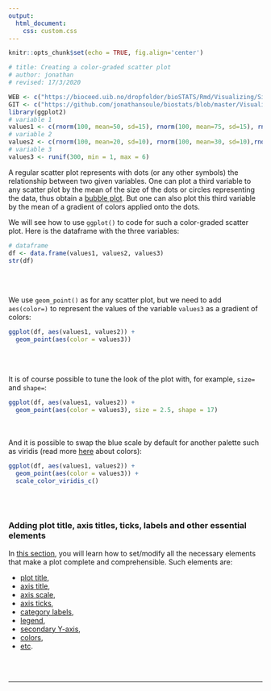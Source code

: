 ```yaml
---
output:
  html_document:
    css: custom.css
--- 
```


```r
knitr::opts_chunk$set(echo = TRUE, fig.align='center')

# title: Creating a color-graded scatter plot
# author: jonathan
# revised: 17/3/2020 

WEB <- c("https://bioceed.uib.no/dropfolder/bioSTATS/Rmd/Visualizing/Simple/color-graded-scatter.html")
GIT <- c("https://github.com/jonathansoule/biostats/blob/master/Visualizing/Simple/color-graded-scatter.Rmd")
library(ggplot2)
# variable 1
values1 <- c(rnorm(100, mean=50, sd=15), rnorm(100, mean=75, sd=15), rnorm(100, mean=100, sd=15))
# variable 2
values2 <- c(rnorm(100, mean=20, sd=10), rnorm(100, mean=30, sd=10),rnorm(100, mean=40, sd=10))
# variable 3
values3 <- runif(300, min = 1, max = 6)
```
A regular scatter plot represents with dots (or any other symbols) the relationship between two given variables. One can plot a third variable to any scatter plot by the mean of the size of the dots or circles representing the data, thus obtain a [bubble plot](https://biostats.w.uib.no/creating-a-bubble-plot/){target="_blank"}. But one can also plot this third variable by the mean of a gradient of colors applied onto the dots.

We will see how to use `ggplot()` to code for such a color-graded scatter plot. Here is the dataframe with the three variables:
```r
# dataframe
df <- data.frame(values1, values2, values3)
str(df)
```
<br/><br/>

We use `geom_point()` as for any scatter plot, but we need to add `aes(color=)` to represent the values of the variable `values3` as a gradient of colors:
```r
ggplot(df, aes(values1, values2)) +
  geom_point(aes(color = values3))
```
<br/><br/>

It is of course possible to tune the look of the plot with, for example, `size=` and `shape=`:
```r
ggplot(df, aes(values1, values2)) +
  geom_point(aes(color = values3), size = 2.5, shape = 17)   
```
<br/><br/>
And it is possible to swap the blue scale by default for another palette such as viridis (read more [here](https://biostats.w.uib.no/choosing-colors-for-your-plot/){target="_blank"} about colors):
```r
ggplot(df, aes(values1, values2)) +
  geom_point(aes(color = values3)) +
  scale_color_viridis_c()  
```
<br/><br/>

### Adding plot title, axis titles, ticks, labels and other essential elements

In [this section](https://biostats.w.uib.no/topics/data-visualization-with-ggplot2/essential-elements/){target="_blank"}, you will learn how to set/modify all the necessary elements that make a plot complete and comprehensible. Such elements are:

+ [plot title](https://biostats.w.uib.no/title/){target="_blank"}, 
+ [axis title](https://biostats.w.uib.no/axis-titles/){target="_blank"},
+ [axis scale](https://biostats.w.uib.no/axis-scale/){target="_blank"},
+ [axis ticks](https://biostats.w.uib.no/axis-ticks/){target="_blank"},
+ [category labels](https://biostats.w.uib.no/category-labels/){target="_blank"},
+ [legend](https://biostats.w.uib.no/legend/){target="_blank"},
+ [secondary Y-axis](https://biostats.w.uib.no/secondary-y-axis/){target="_blank"},
+ [colors](https://biostats.w.uib.no/choosing-colors-for-your-plot/){target="_blank"},
+ [etc](https://biostats.w.uib.no/topics/data-visualization-with-ggplot2/essential-elements/){target="_blank"}.

<br/><br/>

***
<!-- UNCOMMENT TO ACTIVATE
Get the Rmarkdown file corresponding to this page on [GitHub](`r GIT`){target="_blank"}.
-->
